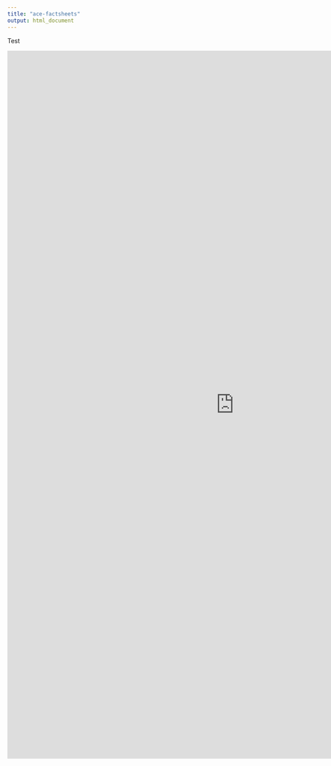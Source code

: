```yaml
---
title: "ace-factsheets"
output: html_document
---
```


Test 

<div class="flex-container mt-2">

<div class="row align-items-start">
<div class="col-md-12" >
<div class="row align-items-start">
<div id="ansp-fsheet">
<iframe title="PBI 2020 Onedrive database" width="1024" height="1600" src="https://app.powerbi.com/view?r=eyJrIjoiNjFjM2RkYzEtYWEyMi00OTJjLWEyYjYtYTkyZmQ1YWJlMzVhIiwidCI6Ijc2ZjMzYzIwLTU5NzktNDQwOC1hZGY3LThiM2M0YmU5NWU1MiIsImMiOjl9" frameborder="0" allowFullScreen="true"></iframe>
</div><!-- closes iframe container -->
</div><!-- closes secondary row-->
</div><!-- closes col 12-->

</div><!-- closes row -->
</div><!-- closes container -->